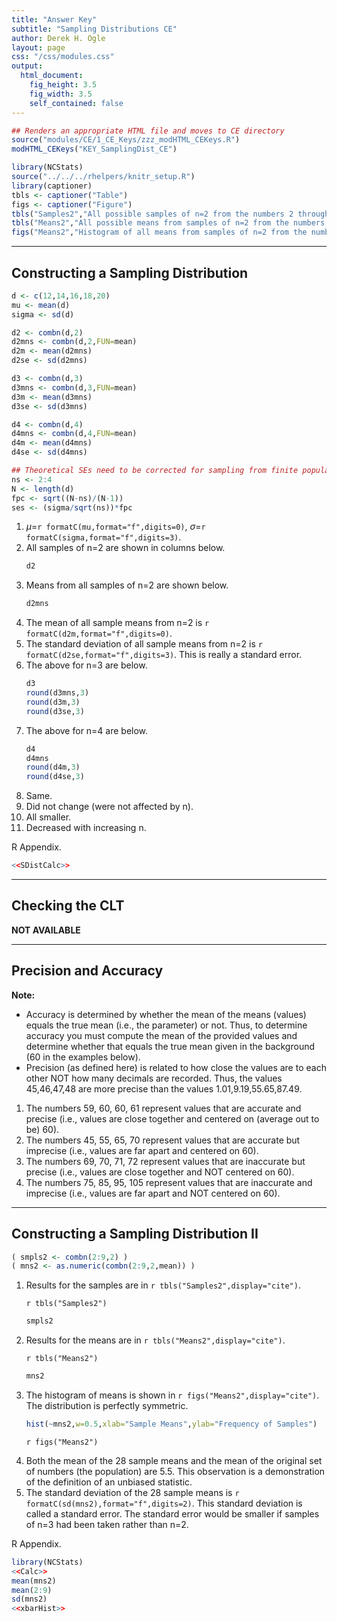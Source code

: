 ```yaml
---
title: "Answer Key"
subtitle: "Sampling Distributions CE"
author: Derek H. Ogle
layout: page
css: "/css/modules.css"
output:
  html_document:
    fig_height: 3.5
    fig_width: 3.5
    self_contained: false
---
```


```r
## Renders an appropriate HTML file and moves to CE directory
source("modules/CE/1_CE_Keys/zzz_modHTML_CEKeys.R")
modHTML_CEKeys("KEY_SamplingDist_CE")
```

```r
library(NCStats)
source("../../../rhelpers/knitr_setup.R")
library(captioner)
tbls <- captioner("Table")
figs <- captioner("Figure")
tbls("Samples2","All possible samples of n=2 from the numbers 2 through 9. Each column represents the two values in a possible sample.")
tbls("Means2","All possible means from samples of n=2 from the numbers 2 through 9.")
figs("Means2","Histogram of all means from samples of n=2 from the numbers 2 through 9.")
```

----

## Constructing a Sampling Distribution

```r
d <- c(12,14,16,18,20)
mu <- mean(d)
sigma <- sd(d)

d2 <- combn(d,2)
d2mns <- combn(d,2,FUN=mean)
d2m <- mean(d2mns)
d2se <- sd(d2mns)

d3 <- combn(d,3)
d3mns <- combn(d,3,FUN=mean)
d3m <- mean(d3mns)
d3se <- sd(d3mns)

d4 <- combn(d,4)
d4mns <- combn(d,4,FUN=mean)
d4m <- mean(d4mns)
d4se <- sd(d4mns)
```
```r
## Theoretical SEs need to be corrected for sampling from finite populations
ns <- 2:4
N <- length(d)
fpc <- sqrt((N-ns)/(N-1))
ses <- (sigma/sqrt(ns))*fpc
```

<ol>
  <li> $\mu$=`r formatC(mu,format="f",digits=0)`, $\sigma$=`r formatC(sigma,format="f",digits=3)`.</li>
  <li> All samples of n=2 are shown in columns below.</li>
```r
d2
```
  <li> Means from all samples of n=2 are shown below.</li>
```r
d2mns
```
  <li> The mean of all sample means from n=2 is `r formatC(d2m,format="f",digits=0)`.</li>
  <li> The standard deviation of all sample means from n=2 is `r formatC(d2se,format="f",digits=3)`. This is really a standard error.</li>
  <li> The above for n=3 are below.</li>
```r
d3
round(d3mns,3)
round(d3m,3)
round(d3se,3)
```
  <li> The above for n=4 are below.</li>
```r
d4
d4mns
round(d4m,3)
round(d4se,3)
```

  <li>Same.</li>
  <li>Did not change (were not affected by n).</li>
  <li>All smaller.</li>
  <li>Decreased with increasing n.</li>
</ol>

R Appendix.
```r
<<SDistCalc>>
```

----

## Checking the CLT

**NOT AVAILABLE**

----

## Precision and Accuracy

<div class="alert alert-warning">
<strong>Note:</strong>
<ul>
<li>Accuracy is determined by whether the mean of the means (values) equals the true mean (i.e., the parameter) or not. Thus, to determine accuracy you must compute the mean of the provided values and determine whether that equals the true mean given in the background (60 in the examples below).</li>
<li>Precision (as defined here) is related to how close the values are to each other NOT how many decimals are recorded. Thus, the values 45,46,47,48 are more precise than the values 1.01,9.19,55.65,87.49.</li>
</ul>
</div>


1. The numbers 59, 60, 60, 61 represent values that are accurate and precise (i.e., values are close together and centered on (average out to be) 60).
1. The numbers 45, 55, 65, 70 represent values that are accurate but imprecise (i.e., values are far apart and centered on 60).
1. The numbers 69, 70, 71, 72 represent values that are inaccurate but precise (i.e., values are close together and NOT centered on 60).
1. The numbers 75, 85, 95, 105 represent values that are inaccurate and imprecise (i.e., values are far apart and NOT centered on 60).

----

## Constructing a Sampling Distribution II
```r
( smpls2 <- combn(2:9,2) )
( mns2 <- as.numeric(combn(2:9,2,mean)) )
```

<ol>
  <li>Results for the samples are in `r tbls("Samples2",display="cite")`.</li>

`r tbls("Samples2")`

```r
smpls2
```

  <li>Results for the means are in `r tbls("Means2",display="cite")`.</li>

`r tbls("Means2")`

```r
mns2
```

  <li>The histogram of means is shown in `r figs("Means2",display="cite")`. The distribution is perfectly symmetric.</li>
  
```r
hist(~mns2,w=0.5,xlab="Sample Means",ylab="Frequency of Samples")
```

`r figs("Means2")`

  <li>Both the mean of the 28 sample means and the mean of the original set of numbers (the population) are 5.5. This observation is a demonstration of the definition of an unbiased statistic.</li>
  <li>The standard deviation of the 28 sample means is `r formatC(sd(mns2),format="f",digits=2)`. This standard deviation is called a standard error. The standard error would be smaller if samples of n=3 had been taken rather than n=2.</li>
</ol>

R Appendix.
```r
library(NCStats)
<<Calc>>
mean(mns2)
mean(2:9)
sd(mns2)
<<xbarHist>>
```
